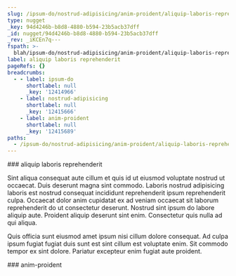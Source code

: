 ```yaml
---
slug: /ipsum-do/nostrud-adipisicing/anim-proident/aliquip-laboris-reprehenderit
type: nugget
_key: 94d4246b-b8d8-4880-b594-23b5acb37dff
_id: nugget/94d4246b-b8d8-4880-b594-23b5acb37dff
_rev: _iKCEn7q---
fspath: >-
  blah/ipsum-do/nostrud-adipisicing/anim-proident/aliquip-laboris-reprehenderit.md
label: aliquip laboris reprehenderit
pageRefs: {}
breadcrumbs:
  - - label: ipsum-do
      shortlabel: null
      _key: '12414966'
    - label: nostrud-adipisicing
      shortlabel: null
      _key: '12415666'
    - label: anim-proident
      shortlabel: null
      _key: '12415689'
paths:
  - /ipsum-do/nostrud-adipisicing/anim-proident/aliquip-laboris-reprehenderit
---
```


<NuggetArea>
<Nugget slug="/ipsum-do/nostrud-adipisicing/anim-proident/aliquip-laboris-reprehenderit" type="nugget" _key="94d4246b-b8d8-4880-b594-23b5acb37dff" _id="nugget/94d4246b-b8d8-4880-b594-23b5acb37dff" _rev="_iKCEn7q---" fspath="blah/ipsum-do/nostrud-adipisicing/anim-proident/aliquip-laboris-reprehenderit.md" label="aliquip laboris reprehenderit" paths="/ipsum-do/nostrud-adipisicing/anim-proident/aliquip-laboris-reprehenderit">
<NuggetBody>
### aliquip laboris reprehenderit

Sint aliqua consequat aute cillum et quis id ut eiusmod voluptate nostrud ut occaecat. Duis deserunt magna sint commodo. Laboris nostrud adipisicing laboris est nostrud consequat incididunt reprehenderit ipsum reprehenderit culpa. Occaecat dolor anim cupidatat ex ad veniam occaecat sit laborum reprehenderit do ut consectetur deserunt. Nostrud sint ipsum do labore aliquip aute. Proident aliquip deserunt sint enim. Consectetur quis nulla ad qui aliqua.

Quis officia sunt eiusmod amet ipsum nisi cillum dolore consequat. Ad culpa ipsum fugiat fugiat duis sunt est sint cillum est voluptate enim. Sit commodo tempor ex sint dolore. Pariatur excepteur enim fugiat aute proident.

</NuggetBody>
<Breadcrumbs>
<Crumbs>
<Crumb _key="12414966" label="ipsum-do" /><Crumb _key="12415666" label="nostrud-adipisicing" /><Crumb _key="12415689" label="anim-proident" />
</Crumbs>
</Breadcrumbs>
</Nugget>

<NuggetsInbound>
</NuggetsInbound>
<NuggetsOutbound>
</NuggetsOutbound>
</NuggetArea>
<PassagesInbound>
<Passage direction="inbound" type="passage" _key="12415689" _id="passage/12415689" _rev="_iKCEn7m--A" label="anim-proident" passage="anim-proident" fspath="blah/ipsum-do/nostrud-adipisicing/anim-proident" paths="/ipsum-do/nostrud-adipisicing/anim-proident" slug="/ipsum-do/nostrud-adipisicing/anim-proident">
<NuggetBody>
### anim-proident

</NuggetBody>
<Breadcrumbs>
<Crumbs>
<Crumb _key="12414966" label="ipsum-do" /><Crumb _key="12415666" label="nostrud-adipisicing" />
</Crumbs>
</Breadcrumbs>
</Passage>

</PassagesInbound>
<PassagesOutbound>
</PassagesOutbound>